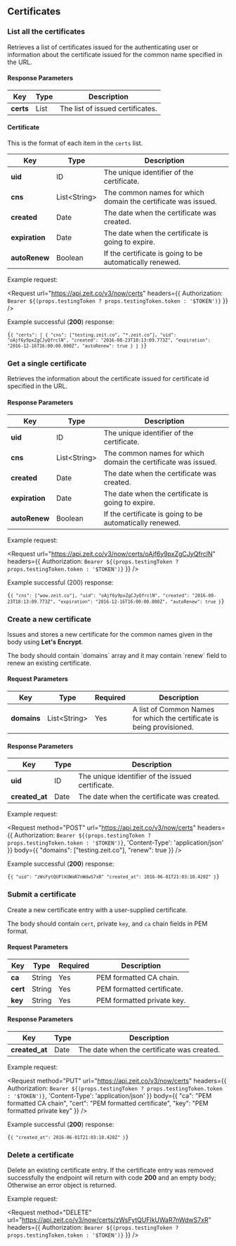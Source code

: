 
## Certificates

### List all the certificates
<Endpoint method="GET" url="/v3/now/certs" />

Retrieves a list of certificates issued for the authenticating user or
information about the certificate issued for the common name specified in the URL.

#### Response Parameters
| Key | <HelpLink href="#api-basics/types" hasIcon>Type</HelpLink> | Description |
| -- | -- | -- |
| **certs** | <HelpLink href="#api-basics/types">List</HelpLink> | The list of issued certificates. |

#### Certificate
This is the format of each item in the `certs` list.

| Key | <HelpLink href="#api-basics/types" hasIcon>Type</HelpLink> | Description |
| -- | -- | -- |
| **uid** | <HelpLink href="#api-basics/types">ID</HelpLink> | The unique identifier of the certificate. |
| **cns** | <HelpLink href="#api-basics/types">List&lt;String&gt;</HelpLink> | The common names for which domain the certificate was issued. |
| **created** | <HelpLink href="#api-basics/types">Date</HelpLink> | The date when the certificate was created. |
| **expiration** | <HelpLink href="#api-basics/types">Date</HelpLink> | The date when the certificate is going to expire. |
| **autoRenew** | <HelpLink href="#api-basics/types">Boolean</HelpLink> | If the certificate is going to be automatically renewed. |

<Example>
  <span>Example request:</span>

  <Request
    url="https://api.zeit.co/v3/now/certs"
    headers={{
      Authorization: `Bearer ${(props.testingToken ? props.testingToken.token : '$TOKEN')}`
    }}
  />

  Example successful (**200**) response:

<Code>{`{
  "certs": [
    {
      "cns": ["testing.zeit.co", "*.zeit.co"],
      "uid": "oAjf6y9pxZgCJyQfrclN",
      "created": "2016-08-23T18:13:09.773Z",
      "expiration": "2016-12-16T16:00:00.000Z",
      "autoRenew": true
    }
  ]
}`}</Code>
</Example>

### Get a single certificate
<Endpoint method="GET" url="/v3/now/certs/:id"/>

Retrieves the information about the certificate issued for
certificate id specified in the URL.

#### Response Parameters
| Key | <HelpLink href="#api-basics/types" hasIcon>Type</HelpLink> | Description |
| -- | -- | -- |
| **uid** | <HelpLink href="#api-basics/types">ID</HelpLink> | The unique identifier of the certificate. |
| **cns** | <HelpLink href="#api-basics/types">List&lt;String&gt;</HelpLink> | The common names for which domain the certificate was issued. |
| **created** | <HelpLink href="#api-basics/types">Date</HelpLink> | The date when the certificate was created. |
| **expiration** | <HelpLink href="#api-basics/types">Date</HelpLink> | The date when the certificate is going to expire. |
| **autoRenew** | <HelpLink href="#api-basics/types">Boolean</HelpLink> | If the certificate is going to be automatically renewed. |

<Example>
  <span>Example request:</span>

  <Request
    url="https://api.zeit.co/v3/now/certs/oAjf6y9pxZgCJyQfrclN"
    headers={{
      Authorization: `Bearer ${(props.testingToken ? props.testingToken.token : '$TOKEN')}`
    }}
  />

  Example successful (200) response:

<Code>{`{
  "cns": ["wow.zeit.co"],
  "uid": "oAjf6y9pxZgCJyQfrclN",
  "created": "2016-08-23T18:13:09.773Z",
  "expiration": "2016-12-16T16:00:00.000Z",
  "autoRenew": true
}`}</Code>
</Example>

### Create a new certificate
<Endpoint method="POST" url="/v3/now/certs"/>

Issues and stores a new certificate for the common names given in 
the body using **Let's Encrypt**.

The body should contain \`domains\` array and it may contain \`renew\` field to renew an existing certificate.

#### Request Parameters
| Key | <HelpLink href="#api-basics/types" hasIcon>Type</HelpLink> | Required | Description |
| -- | -- | -- | -- |
| **domains** | <HelpLink href="#api-basics/types">List&lt;String&gt;</HelpLink> | Yes | A list of Common Names for which the certificate is being provisioned. |

#### Response Parameters
| Key | <HelpLink href="#api-basics/types" hasIcon>Type</HelpLink> | Description |
| -- | -- | -- |
| **uid** | <HelpLink href="#api-basics/types">ID</HelpLink> | The unique identifier of the issued certificate. |
| **created_at** | <HelpLink href="#api-basics/types">Date</HelpLink> | The date when the certificate was created. |

<Example>
  <span>Example request:</span>

  <Request
    method="POST"
    url="https://api.zeit.co/v3/now/certs"
    headers={{
      Authorization: `Bearer ${(props.testingToken ? props.testingToken.token : '$TOKEN')}`,
      'Content-Type': 'application/json'
    }}
    body={{
      "domains": ["testing.zeit.co"],
      "renew": true
    }}
  />

  Example successful (**200**) response:

<Code>{`{
  "uid": "zWsFytQUFlkUWaR7nWdwS7xR"
  "created_at": 2016-06-01T21:03:10.420Z"
}`}</Code>
</Example>

### Submit a certificate
<Endpoint method="PUT" url="/v3/now/certs" />

Create a new certificate entry with a user-supplied certificate.

The body should contain `cert`, private `key`, and `ca` chain fields in PEM format.

#### Request Parameters
| Key | <HelpLink href="#api-basics/types" hasIcon>Type</HelpLink> | Required | Description |
| -- | -- | -- | -- |
| **ca** | <HelpLink href="#api-basics/types">String</HelpLink> | Yes | PEM formatted CA chain. |
| **cert** | <HelpLink href="#api-basics/types">String</HelpLink> | Yes | PEM formatted certificate. |
| **key** | <HelpLink href="#api-basics/types">String</HelpLink> | Yes | PEM formatted private key. |

#### Response Parameters
| Key | <HelpLink href="#api-basics/types" hasIcon>Type</HelpLink> | Description |
| -- | -- | -- |
| **created_at** | <HelpLink href="#api-basics/types">Date</HelpLink> | The date when the certificate was created. |

<Example>
  <span>Example request:</span>

  <Request
    method="PUT"
    url="https://api.zeit.co/v3/now/certs"
    headers={{
      Authorization: `Bearer ${(props.testingToken ? props.testingToken.token : '$TOKEN')}`,
      'Content-Type': 'application/json'
    }}
    body={{
      "ca": "PEM formatted CA chain",
      "cert": "PEM formatted certificate",
      "key": "PEM formatted private key"
    }}
  />

  Example successful (**200**) response:

<Code>{`{
  "created_at": 2016-06-01T21:03:10.420Z"
}`}</Code>
</Example>

### Delete a certificate
<Endpoint method="DELETE" url="/v3/now/certs/:id" />

Delete an existing certificate entry. If the certificate entry was
removed successfully the endpoint will return with code **200** and
an empty body; Otherwise an error object is returned.

<Example>
  <span>Example request:</span>

  <Request
    method="DELETE"
    url="https://api.zeit.co/v3/now/certs/zWsFytQUFlkUWaR7nWdwS7xR"
    headers={{
      Authorization: `Bearer ${(props.testingToken ? props.testingToken.token : '$TOKEN')}`
    }}
  />
</Example>

